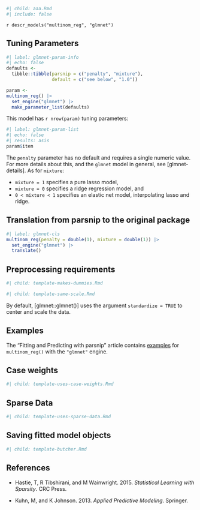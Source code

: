 ```r
#| child: aaa.Rmd
#| include: false
```

`r descr_models("multinom_reg", "glmnet")`

## Tuning Parameters

```r
#| label: glmnet-param-info
#| echo: false
defaults <- 
  tibble::tibble(parsnip = c("penalty", "mixture"),
                 default = c("see below", "1.0"))

param <-
multinom_reg() |> 
  set_engine("glmnet") |> 
  make_parameter_list(defaults)
```

This model has `r nrow(param)` tuning parameters:

```r
#| label: glmnet-param-list
#| echo: false
#| results: asis
param$item
```

The `penalty` parameter has no default and requires a single numeric value. For more details about this, and the `glmnet` model in general, see [glmnet-details]. As for `mixture`:

* `mixture = 1` specifies a pure lasso model,
* `mixture = 0`  specifies a ridge regression model, and
* `0 < mixture < 1` specifies an elastic net model, interpolating lasso and ridge.

## Translation from parsnip to the original package

```r
#| label: glmnet-cls
multinom_reg(penalty = double(1), mixture = double(1)) |> 
  set_engine("glmnet") |> 
  translate()
```

## Preprocessing requirements

```r
#| child: template-makes-dummies.Rmd
```

```r
#| child: template-same-scale.Rmd
```
By default, [glmnet::glmnet()] uses the argument `standardize = TRUE` to center and scale the data. 

## Examples 

The "Fitting and Predicting with parsnip" article contains [examples](https://parsnip.tidymodels.org/articles/articles/Examples.html#multinom-reg-glmnet) for `multinom_reg()` with the `"glmnet"` engine.

## Case weights

```r
#| child: template-uses-case-weights.Rmd
```

## Sparse Data

```r
#| child: template-uses-sparse-data.Rmd
```

## Saving fitted model objects

```r
#| child: template-butcher.Rmd
```

## References

 - Hastie, T, R Tibshirani, and M Wainwright. 2015. _Statistical Learning with Sparsity_. CRC Press.
 
 - Kuhn, M, and K Johnson. 2013. _Applied Predictive Modeling_. Springer.

